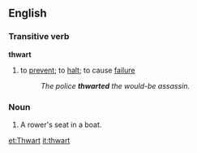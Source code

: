 ==English==
=== Transitive verb===
'''thwart'''
# to [[prevent]]; to [[halt]]; to cause [[failure]]
#:''The police '''thwarted''' the would-be assassin.''

===Noun===
#A rower's seat in a boat.

[[et:Thwart]]
[[it:thwart]]